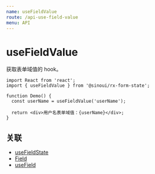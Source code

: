 ```yaml
---
name: useFieldValue
route: /api-use-field-value
menu: API
---
```


# useFieldValue

获取表单域值的 hook。

```tsx
import React from 'react';
import { useFieldValue } from '@sinoui/rx-form-state';

function Demo() {
  const userName = useFieldValue('userName');

  return <div>用户名表单域值：{userName}</div>;
}
```

## 关联

- [useFieldState](api-use-field-state)
- [Field](api-field-component)
- [useField](api-use-field)

